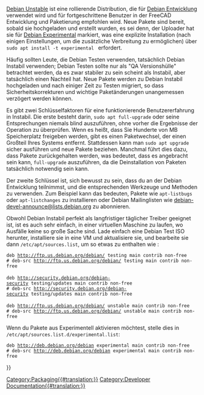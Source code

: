 <languages/>

[https://wiki.debian.org/DebianUnstable Debian Unstable] ist eine rollierende Distribution, die für [[Debian_development/de|Debian Entwicklung]] verwendet wird und für fortgeschrittene Benutzer in der FreeCAD Entwicklung und Paketierung empfohlen wird. Neue Pakete sind bereit, sobald sie hochgeladen und erstellt wurden, es sei denn, der Uploader hat sie für [https://wiki.debian.org/DebianExperimental Debian Experimental] markiert, was eine explizite Installation (nach einigen Einstellungen, um die zusätzliche Verbreitung zu ermöglichen) über <code>sudo apt install -t experimental <packagename></code> erfordert. 

Häufig sollten Leute, die Debian Testen verwenden, tatsächlich Debian Instabil verwenden; Debian Testen sollte nur als "QA Versionshülle" betrachtet werden, da es zwar stabiler zu sein scheint als Instabil, aber tatsächlich einen Nachteil hat. Neue Pakete werden zu Debian Instabil hochgeladen und nach einiger Zeit zu Testen migriert, so dass Sicherheitskorrekturen und wichtige Paketänderungen unangemessen verzögert werden können.

Es gibt zwei Schlüsselfaktoren für eine funktionierende Benutzererfahrung in Instabil. Die erste besteht darin, <code>sudo apt full-upgrade</code> oder seine Entsprechungen niemals blind auszuführen, ohne vorher die Ergebnisse der Operation zu überprüfen. Wenn es heißt, dass Sie Hunderte von MB Speicherplatz freigeben werden, gibt es einen Paketwechsel, der einen Großteil Ihres Systems entfernt. Stattdessen kann man <code>sudo apt upgrade</code> sicher ausführen und neue Pakete beziehen. Manchmal führt dies dazu, dass Pakete zurückgehalten werden, was bedeutet, dass es angebracht sein kann, <code>full-upgrade</code> auszuführen, da die Deinstallation von Paketen tatsächlich notwendig sein kann.

Der zweite Schlüssel ist, sich bewusst zu sein, dass du an der Debian Entwicklung teilnimmst, und die entsprechenden Werkzeuge und Methoden zu verwenden. Zum Beispiel kann das bedeuten, Pakete wie <code>apt-listbugs</code> oder <code>apt-listchanges</code> zu installieren oder Debian Mailinglisten wie [https://lists.debian.org/debian-devel-announce/ debian-devel-announce@lists.debian.org] zu abonnieren.

Obwohl Debian Instabil perfekt als langfristiger täglicher Treiber geeignet ist, ist es auch sehr einfach, in einer virtuellen Maschine zu laufen, wo Ausfälle keine so große Sache sind. Lade einfach eine Debian Test ISO herunter, installiere sie in eine VM und aktualisiere sie, und bearbeite sie dann <code>/etc/apt/sources.list</code>, um so etwas zu enthalten wie :

 deb http://ftp.us.debian.org/debian/ testing main contrib non-free
 # deb-src http://ftp.us.debian.org/debian/ testing main contrib non-free
 
 deb http://security.debian.org/debian-security testing/updates main contrib non-free
 # deb-src http://security.debian.org/debian-security testing/updates main contrib non-free
 
 deb http://ftp.us.debian.org/debian/ unstable main contrib non-free
 # deb-src http://ftp.us.debian.org/debian/ unstable main contrib non-free

Wenn du Pakete aus Experimentell aktivieren möchtest, stelle dies in <code>/etc/apt/sources.list.d/experimental.list</code>:

 deb http://deb.debian.org/debian experimental main contrib non-free
 # deb-src http://deb.debian.org/debian experimental main contrib non-free

{{Userdocnavi{{#translation:}}}}
[[Category:Packaging{{#translation:}}]]
[[Category:Developer Documentation{{#translation:}}]]